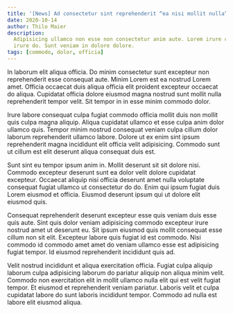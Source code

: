 ```yaml
---
title: '[News] Ad consectetur sint reprehenderit “ea nisi mollit nulla”'
date: 2020-10-14
author: Thilo Maier
description:
  Adipisicing ullamco non esse non consectetur anim aute. Lorem irure consequat
  irure do. Sunt veniam in dolore dolore.
tags: [commodo, dolor, officia]
---
```


In laborum elit aliqua officia. Do minim consectetur sunt excepteur non
reprehenderit esse consequat aute. Minim Lorem est ea nostrud Lorem amet.
Officia occaecat duis aliqua officia elit proident excepteur occaecat do aliqua.
Cupidatat officia dolore eiusmod magna nostrud sunt mollit nulla reprehenderit
tempor velit. Sit tempor in in esse minim commodo dolor.

Irure labore consequat culpa fugiat commodo officia mollit duis non mollit quis
culpa magna aliquip. Aliqua cupidatat ullamco et esse culpa anim dolor ullamco
quis. Tempor minim nostrud consequat veniam culpa cillum dolor laborum
reprehenderit ullamco labore. Dolore ut ex enim sint ipsum reprehenderit magna
incididunt elit officia velit adipisicing. Commodo sunt ut cillum est elit
deserunt aliqua consequat duis est.

Sunt sint eu tempor ipsum anim in. Mollit deserunt sit sit dolore nisi. Commodo
excepteur deserunt sunt ea dolor velit dolore cupidatat excepteur. Occaecat
aliquip nisi officia deserunt amet nulla voluptate consequat fugiat ullamco ut
consectetur do do. Enim qui ipsum fugiat duis Lorem eiusmod et officia. Eiusmod
deserunt ipsum qui ut dolore elit eiusmod quis.

Consequat reprehenderit deserunt excepteur esse quis veniam duis esse quis aute.
Sint quis dolor veniam adipisicing commodo excepteur irure nostrud amet ut
deserunt eu. Sit ipsum eiusmod quis mollit consequat esse cillum non sit elit.
Excepteur labore quis fugiat id est commodo. Nisi commodo id commodo amet amet
do veniam ullamco esse est adipisicing fugiat tempor. Id eiusmod reprehenderit
incididunt quis ad.

Velit nostrud incididunt et aliqua exercitation officia. Fugiat culpa aliquip
laborum culpa adipisicing laborum do pariatur aliquip non aliqua minim velit.
Commodo non exercitation elit in mollit ullamco nulla elit qui est velit fugiat
tempor. Et eiusmod et reprehenderit veniam pariatur. Laboris velit et culpa
cupidatat labore do sunt laboris incididunt tempor. Commodo ad nulla est labore
elit eiusmod aliqua.

